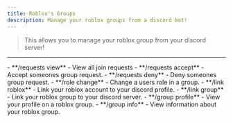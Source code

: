 ```yaml
---
title: Roblox's Groups
description: Manage your roblox groups from a discord bot!
---
```


> This allows you to manage your roblox group from your discord server!

---

<AccordionGroup>
  <Accordion title="Commands">
    - **/requests view** - View all join requests
    - **/requests accept** - Accept someones group request.
    - **/requests deny** -  Deny someones group request.
    - **/role change** - Change a users role in a group.
    - **/link roblox** - Link your roblox account to your discord profile.
    - **/link group** - Link your roblox group to your discord server.
    - **/group profile** - View your profile on a roblox group.
    - **/group info** - View information about your roblox group.

 

  </Accordion>
</AccordionGroup>